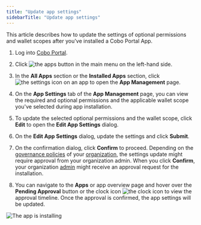 ```yaml
---
title: "Update app settings"
sidebarTitle: "Update app settings"
---
```


This article describes how to update the settings of optional permissions and wallet scopes after you've installed a Cobo Portal App.

1. Log into [Cobo Portal](https://portal.cobo.com/login).

2. Click <img src="/en/images/common/icon_apps.svg" className="icon" alt="the apps button"></img> in the main menu on the left-hand side.

3. In the **All Apps** section or the **Installed Apps** section, click <img src="/en/images/common/icon_advanced.svg" className="icon" alt="the settings icon"></img> on an app to open the **App Management** page.

4. On the **App Settings** tab of the **App Management** page, you can view the required and optional permissions and the applicable wallet scope you've selected during app installation.

5. To update the selected optional permissions and the wallet scope, click **Edit** to open the **Edit App Settings** dialog.

6. On the **Edit App Settings** dialog, update the settings and click **Submit**.

7. On the confirmation dialog, click **Confirm** to proceed.
    <Note>Depending on the <a href="/en/portal/organization/governance-intro">governance policies</a> of your <a href="/en/portal/organization/introduction">organization</a>, the settings update might require approval from your organization admin. When you click <b>Confirm</b>, your organization <a href="/en/portal/organization/roles-and-permissions">admin</a> might receive an approval request for the installation.</Note>

8. You can navigate to the **Apps** or app overview page and hover over the **Pending Approval** button or the clock icon <img src="/en/images/portal-apps/icon-pending.png" className="icon" alt="the clock icon"></img> to view the approval timeline. Once the approval is confirmed, the app settings will be updated. 

<img src="/en/images/portal-apps/installing.png" className="screenshot_full_screen" alt="The app is installing" />